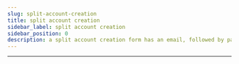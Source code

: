 ```yaml
---
slug: split-account-creation
title: split account creation
sidebar_label: split account creation
sidebar_position: 0
description: a split account creation form has an email, followed by password and confirm password step
---
```



<div className="container margin-vert--xl">
  <div className="row">
    <div className="card col col--12 padding--md">
      <LoginForm
        action="/login"
        formSteps={[
          FormStep.Email,
          [FormStep.Password, FormStep.ConfirmPassword],
        ]}
      />
    </div>
  </div>
</div>
<hr />
